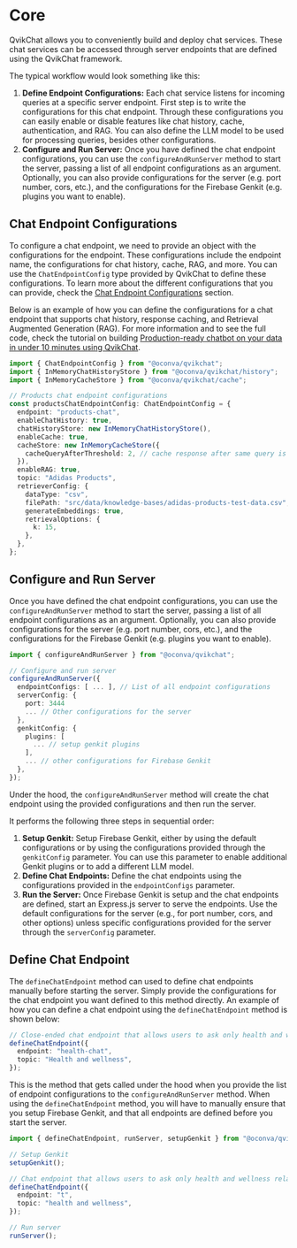 # Core

QvikChat allows you to conveniently build and deploy chat services. These chat services can be accessed through server endpoints that are defined using the QvikChat framework.

The typical workflow would look something like this:

1. **Define Endpoint Configurations:** Each chat service listens for incoming queries at a specific server endpoint. First step is to write the configurations for this chat endpoint. Through these configurations you can easily enable or disable features like chat history, cache, authentication, and RAG. You can also define the LLM model to be used for processing queries, besides other configurations.
2. **Configure and Run Server:** Once you have defined the chat endpoint configurations, you can use the `configureAndRunServer` method to start the server, passing a list of all endpoint configurations as an argument. Optionally, you can also provide configurations for the server (e.g. port number, cors, etc.), and the configurations for the Firebase Genkit (e.g. plugins you want to enable).

## Chat Endpoint Configurations

To configure a chat endpoint, we need to provide an object with the configurations for the endpoint. These configurations include the endpoint name, the configurations for chat history, cache, RAG, and more. You can use the `ChatEndpointConfig` type provided by QvikChat to define these configurations. To learn more about the different configurations that you can provide, check the [Chat Endpoint Configurations](/chat-endpoints/chat-endpoint-configurations) section.

Below is an example of how you can define the configurations for a chat endpoint that supports chat history, response caching, and Retrieval Augmented Generation (RAG). For more information and to see the full code, check the tutorial on building [Production-ready chatbot on your data in under 10 minutes using QvikChat](https://www.pkural.ca/blog/posts/qvikchat-rag-chatbot).

```typescript
import { ChatEndpointConfig } from "@oconva/qvikchat";
import { InMemoryChatHistoryStore } from "@oconva/qvikchat/history";
import { InMemoryCacheStore } from "@oconva/qvikchat/cache";

// Products chat endpoint configurations
const productsChatEndpointConfig: ChatEndpointConfig = {
  endpoint: "products-chat",
  enableChatHistory: true,
  chatHistoryStore: new InMemoryChatHistoryStore(),
  enableCache: true,
  cacheStore: new InMemoryCacheStore({
    cacheQueryAfterThreshold: 2, // cache response after same query is made 2 times
  }),
  enableRAG: true,
  topic: "Adidas Products",
  retrieverConfig: {
    dataType: "csv",
    filePath: "src/data/knowledge-bases/adidas-products-test-data.csv",
    generateEmbeddings: true,
    retrievalOptions: {
      k: 15,
    },
  },
};
```

## Configure and Run Server

Once you have defined the chat endpoint configurations, you can use the `configureAndRunServer` method to start the server, passing a list of all endpoint configurations as an argument. Optionally, you can also provide configurations for the server (e.g. port number, cors, etc.), and the configurations for the Firebase Genkit (e.g. plugins you want to enable).

```typescript
import { configureAndRunServer } from "@oconva/qvikchat";

// Configure and run server
configureAndRunServer({
  endpointConfigs: [ ... ], // List of all endpoint configurations
  serverConfig: {
    port: 3444
    ... // Other configurations for the server
  },
  genkitConfig: {
    plugins: [
      ... // setup genkit plugins
    ],
    ... // other configurations for Firebase Genkit
  },
});
```

Under the hood, the `configureAndRunServer` method will create the chat endpoint using the provided configurations and then run the server.

It performs the following three steps in sequential order:

1. **Setup Genkit:** Setup Firebase Genkit, either by using the default configurations or by using the configurations provided through the `genkitConfig` parameter. You can use this parameter to enable additional Genkit plugins or to add a different LLM model.
2. **Define Chat Endpoints:** Define the chat endpoints using the configurations provided in the `endpointConfigs` parameter.
3. **Run the Server:** Once Firebase Genkit is setup and the chat endpoints are defined, start an Express.js server to serve the endpoints. Use the default configurations for the server (e.g., for port number, cors, and other options) unless specific configurations provided for the server through the `serverConfig` parameter.

## Define Chat Endpoint

The `defineChatEndpoint` method can used to define chat endpoints manually before starting the server. Simply provide the configurations for the chat endpoint you want defined to this method directly. An example of how you can define a chat endpoint using the `defineChatEndpoint` method is shown below:

```typescript
// Close-ended chat endpoint that allows users to ask only health and wellness related questions
defineChatEndpoint({
  endpoint: "health-chat",
  topic: "Health and wellness",
});
```

This is the method that gets called under the hood when you provide the list of endpoint configurations to the `configureAndRunServer` method. When using the `defineChatEndpoint` method, you will have to manually ensure that you setup Firebase Genkit, and that all endpoints are defined before you start the server.

```typescript filename="index.ts"
import { defineChatEndpoint, runServer, setupGenkit } from "@oconva/qvikchat";

// Setup Genkit
setupGenkit();

// Chat endpoint that allows users to ask only health and wellness related questions
defineChatEndpoint({
  endpoint: "t",
  topic: "health and wellness",
});

// Run server
runServer();
```

